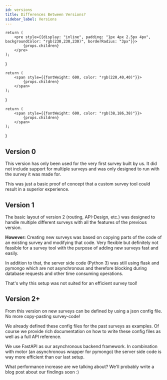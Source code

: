 ```yaml
---
id: versions
title: Differences Between Versions?
sidebar_label: Versions
---
```


    return (
        <pre style={{display: "inline", padding: "1px 4px 2.5px 4px", backgroundColor: "rgb(230,230,230)", borderRadius: "3px"}}>
            {props.children}
        </pre>
    );
}

    return (
        <span style={{fontWeight: 600, color: "rgb(220,40,40)"}}>
            {props.children}
        </span>
    );
}

    return (
        <span style={{fontWeight: 600, color: "rgb(38,186,38)"}}>
            {props.children}
        </span>
    );
}

## Version 0

This version has only been used for the very first
survey built by us. It did not include support for
multiple surveys and <Bad>was only designed to run
with the survey it was made for</Bad>.

This was just a basic proof of concept that a custom
survey tool could result in a superior experience.


## Version 1

The basic layout of version 2 (routing, API-Design,
etc.) was designed to handle multiple different
surveys with all the features of the previous
version.

<strong>However:</strong> <Bad>Creating new surveys
was based on copying parts of the code</Bad> of an
existing survey and modifying that code. Very flexible
but definitely not feasible for a survey tool with
the purpose of adding new surveys fast and easily.

In addition to that, the server side code (<Tag>Python 3</Tag>)
was still using <Tag>flask</Tag> and <Tag>pymongo</Tag>
which are <Bad>not asynchronous and therefore blocking
during database requests and other time consuming
operations</Bad>.

That's why this setup was not suited for an efficient
survey tool!


## Version 2+

From this version on <Good>new surveys can be defined
by using a <Tag>json</Tag> config file</Good>. No more
copy-pasting survey-code!

We already defined these config files for the past
surveys as examples. Of course we provide rich documentation
on how to write these config files as well as a full
API reference.

We use <Tag>FastAPI</Tag> as our <Good>asynchronous
backend framework</Good>. In combination with <Tag>motor</Tag>
(an asynchronous wrapper for <Tag>pymongo</Tag>) the
server side code is way more efficient than our last setup.

What performance increase are we talking about? We'll
probably write a blog post about our findings soon :)

